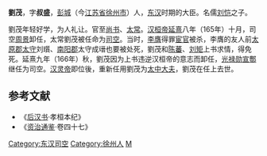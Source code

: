 '''劉茂'''，字'''叔盛'''，[[彭城|彭城]]（今[[江苏省|江苏省]][[徐州市|徐州市]]）人，[[东汉|东汉]]时期的大臣。名儒[[刘恺|刘恺]]之子。

劉茂年轻好学，为人礼让。官至[[尚书|尚书]]、[[太常|太常]]。[[汉桓帝|汉桓帝]][[延熹|延熹]]八年（165年）十月，司空[[周景_(东汉)|周景]]卸任，太常劉茂被任命为[[司空|司空]]。当时，[[李膺|李膺]]得罪[[宦官|宦官]]被杀，李膺的友人前[[太原郡|太原郡]][[太守|太守]]刘瓆、[[南阳郡|南阳郡]]太守成瑨也要被处死，劉茂和[[陈蕃|陈蕃]]、[[刘矩_(东汉)|刘矩]]上书求情，得免死。延熹九年（166年）秋，劉茂因为上书违逆汉桓帝的意志而卸任，[[光禄勋|光禄勋]][[宣酆|宣酆]]继任为司空。[[汉灵帝|汉灵帝]]即位後，重新任用劉茂为[[太中大夫|太中大夫]]，劉茂在任上去世。
{{东汉大司空司空}}

==参考文献==
*《[[后汉书|后汉书]]·孝桓本纪》
*《[[资治通鉴|资治通鉴]]·卷四十七》

{{DEFAULTSORT:L刘}}
[[Category:东汉司空|Category:东汉司空]]
[[Category:徐州人|Category:徐州人]]
[[Category:劉姓|M]]